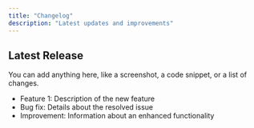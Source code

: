 ```yaml
---
title: "Changelog"
description: "Latest updates and improvements"
---
```


<Update label="2024-10-12" description="v0.1.1">

## Latest Release

You can add anything here, like a screenshot, a code snippet, or a list of changes.

- Feature 1: Description of the new feature
- Bug fix: Details about the resolved issue
- Improvement: Information about an enhanced functionality

</Update>
